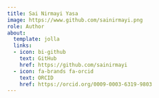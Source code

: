 ```yaml
---
title: Sai Nirmayi Yasa
image: https://www.github.com/sainirmayi.png
role: Author
about:
  template: jolla
  links:
  - icon: bi-github
    text: GitHub
    href: https://github.com/sainirmayi
  - icon: fa-brands fa-orcid
    text: ORCID
    href: https://orcid.org/0009-0003-6319-9803
---
```


